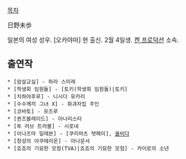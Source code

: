 [[목차]]

日野未歩

일본의 여성 성우. [오카야마] 현 출신. 2월 4일생. [[켄 프로덕션]] 소속.

== 출연작 ==
 * [암살교실] - 하라 스미레
 * [학생회 임원들] - [토키(학생회 임원들)|토키]
 * [치하야후루] - 니시다 유카리
 * [수수께끼 그녀 X] - 화과자집 주인
 * [코바토] - 유즈루
 * [퀸즈블레이드] - 아나리스타
 * [투 러브 트러블] - 시로네
 * [이나즈마 일레븐] - [쿠리마츠 텟페이], [[울비다]]
 * [창성의 아쿠에리온] - 아나운서
 * [죠죠의 기묘한 모험(TVA)|죠죠의 기묘한 모험] - 카이로의 소년
